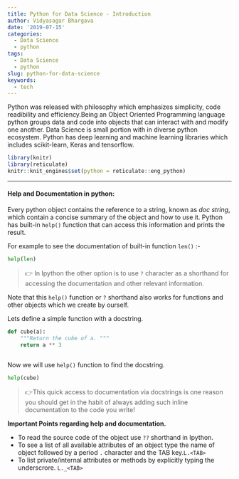 ```yaml
---
title: Python for Data Science - Introduction
author: Vidyasagar Bhargava
date: '2019-07-15'
categories:
  - Data Science
  - python
tags:
  - Data Science
  - python
slug: python-for-data-science
keywords:
  - tech
---
```


Python was released with philosophy which emphasizes simplicity, code readibility and efficiency.Being an Object Oriented Programming language python groups data and code into objects
that can interact with and modify one another. Data Science is small portion with in diverse python ecosystem.  Python has deep learning and machine learning libraries which includes 
scikit-learn, Keras and tensorflow.  

```r
library(knitr)
library(reticulate)
knitr::knit_engines$set(python = reticulate::eng_python)
```


--------------------------------------------------

#### Help and Documentation in python:  

Every python object contains the reference to a string, known as *doc string*, which contain a concise summary of the object and  how to use it. Python has built-in `help()` function that can access this information and prints the result.  

For example to see the documentation of built-in function `len()` :-  
 

```python
help(len)
```


> 👉 In Ipython the other option is to use `?` character as a shorthand for accessing the documentation and other relevant information.  


Note that this `help()` function or `?` shorthand also works for functions and other objects which we create by ourself.    

Lets define a simple function with a docstring.  

```python
def cube(a):
    """Return the cube of a. """
    return a ** 3
    
```


Now we will use `help()` function to find the docstring.  

```python
help(cube)
```


> 👉This quick access to documentation via docstrings is one reason you should get in the habit of always adding such inline documentation to the code you write!


**Important Points regarding help and documentation.**    

- To read the source code of the object use `??` shorthand in Ipython.      
- To see a list of all available attributes of an object type the name of object followed by a period `.` character and the TAB key.`L.<TAB>`
- To list private/internal attributes or methods by explicitly typing the underscrore. `L._<TAB>`



